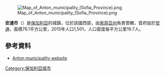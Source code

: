 [[Image:Map_of_Anton_municipality_(Sofia_Province).png|right]]

'''安通市'''（{{lang-bg|Антон}}）是[[保加利亞|保加利亞]]的城鎮，位於該國西部，由[[索菲亞州|索菲亞州]]負責管轄，首府設於[[安通_(索菲亞州)|安通]]，面積76.1平方公里，2015年人口1,501，人口密度每平方公里19.7人。

==參考資料==
* [http://www.antonbg.com/ Anton municipality website] {{Wayback|url=http://www.antonbg.com/ |date=20210116200240 }} {{bg icon}}

{{coord|42|44|7|N|24|15|36|E|type:adm2nd_region:BG|display=title}}

{{Bulgaria-geo-stub}}
[[Category:保加利亞城市|Category:保加利亞城市]]